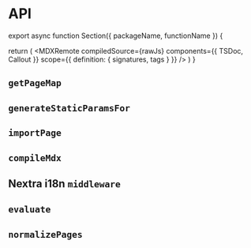 
# API

export async function Section({ packageName, functionName }) {

  return (
    <MDXRemote
      compiledSource={rawJs}
      components={{ TSDoc, Callout }}
      scope={{ definition: { signatures, tags } }}
    />
  )
}

## `getPageMap`

<Section functionName="getPageMap" packageName="nextra/page-map" />

## `generateStaticParamsFor`

<Section functionName="generateStaticParamsFor" packageName="nextra/pages" />

## `importPage`

<Section functionName="importPage" packageName="nextra/pages" />

## `compileMdx`

<Section functionName="compileMdx" packageName="nextra/compile" />

## Nextra i18n `middleware`

<Section functionName="middleware" packageName="nextra/locales" />

## `evaluate`

<Section functionName="evaluate" packageName="nextra/evaluate" />

## `normalizePages`

<Section functionName="normalizePages" packageName="nextra/normalize-pages" />
